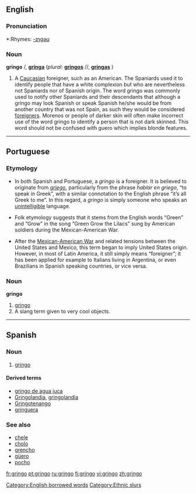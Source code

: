 {{rfc|there's a lot of stuff in the english def that belongs in usage notes or spanish usage notes or etymology or spanish etymology etc}}
==English==

===Pronunciation===
*:Rhymes: [[Rhymes:English:-ɪŋɡəʊ|-ɪŋɡəʊ]]

===Noun===
'''gringo''' {{m}}/{{f}}, '''[[gringa]]''' {{f}} (''plural:'' '''[[gringos]]''' {{m}}/{{f}}/{{n}}, '''[[gringas]]''' {{f}})

# {{italbrac-colon|pejorative}} A [[Caucasian]] foreigner, such as an American.  The Spaniards used it to identify people that have a white complexion but who are nevertheless not Spaniards nor of Spanish origin.  The word gringo was commonly used to notify other Spaniards and their descendants that although a gringo may look Spanish or speak Spanish he/she would be from another country that was not Spain, as such they would be considered [[foreigners]].  Morenos or people of darker skin will often make incorrect use of the word gringo to identify a person that is not dark skinned.  This word should not be confused with guero which implies blonde features.

[[Category:English borrowed words]]

----

==Portuguese==

===Etymology===
*In both Spanish and Portuguese, a ''gringo'' is a foreigner. It is believed to originate from ''[[griego]]'', particularly from the phrase ''hablar en griego'', “to speak in Greek”, with a similar connotation to the English phrase “it’s all Greek to me”. In this regard, a ''gringo'' is simply someone who speaks an [[unintelligible]] language.

*Folk etymology suggests that it stems from the English words “Green” and “Grow” in the song “Green Grow the Lilacs” sung by American soldiers during the Mexican-American War.

*After the [[w:Mexican-American War|Mexican-American War]] and related tensions between the United States and Mexico, this term began to imply United States origin. However, in most of Latin America, it still simply means “foreigner”; it has been applied for example to Italians living in Argentina, or even Brazilians in Spanish speaking countries, or vice versa.

===Noun===
'''gringo'''

# [[#Noun|gringo]]
# A slang term given to very cool objects. {{italbrac|Brazil}}

----

==Spanish==

===Noun===
{{es-noun-mf|feminine=gringa}}

# [[#Noun|gringo]]

====Derived terms====
*[[gringo de agua juca]] {{italbrac|Honduras}}
*[[Gringolandia]], [[gringolandia]] {{f}}
*[[Gringotenango]]
*[[gringuera]] {{f}} {{italbrac|Honduras}}

===See also===
*[[chele]] {{italbrac|Honduras}}
*[[cholo]]
*[[grencho]] {{italbrac|Honduras}}
*[[güero]]
*[[pocho]]

[[Category:Ethnic slurs]]

[[fr:gringo]]
[[pt:gringo]]
[[ru:gringo]]
[[fi:gringo]]
[[vi:gringo]]
[[zh:gringo]]